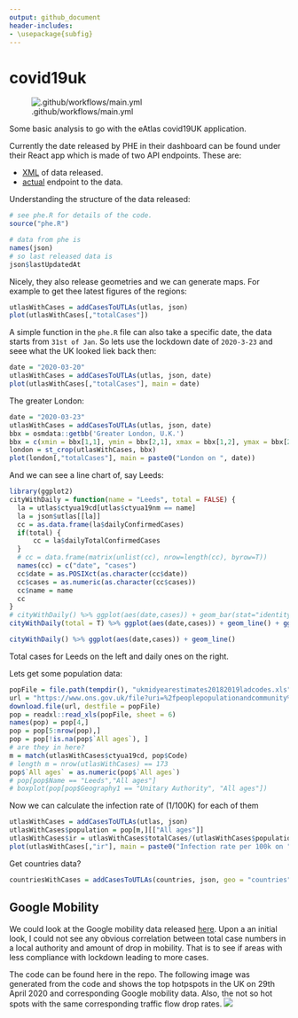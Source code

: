 ```yaml
---
output: github_document
header-includes:
- \usepackage{subfig}
---
```


# covid19uk 
![.github/workflows/main.yml](https://github.com/layik/covid19uk/workflows/.github/workflows/main.yml/badge.svg)

Some basic analysis to go with the eAtlas covid19UK application.

Currently the date released by PHE in their dashboard can be found under their React app which is made of two API endpoints. These are:

* [XML](https://publicdashacc.blob.core.windows.net/publicdata?restype=container&comp=list) of data released.
* [actual](https://c19pub.azureedge.net/) endpoint to the data.

Understanding the structure of the data released:
```r
# see phe.R for details of the code.
source("phe.R")
```
```r
# data from phe is
names(json)
# so last released data is
json$lastUpdatedAt
```


Nicely, they also release geometries and we can generate maps. For example to get thee latest figures of the regions:
```r
utlasWithCases = addCasesToUTLAs(utlas, json)
plot(utlasWithCases[,"totalCases"])
```

A simple function in the `phe.R` file can also take a specific date, the data starts from `31st of Jan`. So lets use the lockdown date of `2020-3-23` and seee what the UK looked liek back then:

```r
date = "2020-03-20"
utlasWithCases = addCasesToUTLAs(utlas, json, date)
plot(utlasWithCases[,"totalCases"], main = date)
```

The greater London:
```r
date = "2020-03-23"
utlasWithCases = addCasesToUTLAs(utlas, json, date)
bbx = osmdata::getbb('Greater London, U.K.') 
bbx = c(xmin = bbx[1,1], ymin = bbx[2,1], xmax = bbx[1,2], ymax = bbx[2,2])
london = st_crop(utlasWithCases, bbx)
plot(london[,"totalCases"], main = paste0("London on ", date))

```

And we can see a line chart of, say Leeds:
```r
library(ggplot2)
cityWithDaily = function(name = "Leeds", total = FALSE) {
  la = utlas$ctyua19cd[utlas$ctyua19nm == name]
  la = json$utlas[[la]]
  cc = as.data.frame(la$dailyConfirmedCases)
  if(total) {
      cc = la$dailyTotalConfirmedCases
  }
  # cc = data.frame(matrix(unlist(cc), nrow=length(cc), byrow=T))
  names(cc) = c("date", "cases")
  cc$date = as.POSIXct(as.character(cc$date))
  cc$cases = as.numeric(as.character(cc$cases))
  cc$name = name
  cc
}
# cityWithDaily() %>% ggplot(aes(date,cases)) + geom_bar(stat="identity")
cityWithDaily(total = T) %>% ggplot(aes(date,cases)) + geom_line() + ggtitle("Leeds total cases")

cityWithDaily() %>% ggplot(aes(date,cases)) + geom_line()

```
Total cases for Leeds on the left and daily ones on the right.

Lets get some population data:
```r
popFile = file.path(tempdir(), "ukmidyearestimates20182019ladcodes.xls")
url = "https://www.ons.gov.uk/file?uri=%2fpeoplepopulationandcommunity%2fpopulationandmigration%2fpopulationestimates%2fdatasets%2fpopulationestimatesforukenglandandwalesscotlandandnorthernireland%2fmid20182019laboundaries/ukmidyearestimates20182019ladcodes.xls"
download.file(url, destfile = popFile)
pop = readxl::read_xls(popFile, sheet = 6)
names(pop) = pop[4,]
pop = pop[5:nrow(pop),]
pop = pop[!is.na(pop$`All ages`), ]
# are they in here?
m = match(utlasWithCases$ctyua19cd, pop$Code)
# length m = nrow(utlasWithCases) == 173
pop$`All ages` = as.numeric(pop$`All ages`)
# pop[pop$Name == "Leeds","All ages"]
# boxplot(pop[pop$Geography1 == "Unitary Authority", "All ages"])
```

Now we can calculate the infection rate of (1/100K) for each of them
```r
utlasWithCases = addCasesToUTLAs(utlas, json)
utlasWithCases$population = pop[m,][["All ages"]]
utlasWithCases$ir = utlasWithCases$totalCases/(utlasWithCases$population/1e5)
plot(utlasWithCases[,"ir"], main = paste0("Infection rate per 100k on ", Sys.Date()))
```

Get countries data?
```r
countriesWithCases = addCasesToUTLAs(countries, json, geo = "countries")
```

## Google Mobility
We could look at the Google mobility data released [here](https://www.google.com/covid19/mobility/). Upon a an initial look, I could not see any obvious correlation between total case numbers in a local authority and amount of drop in mobility. That is to see if areas with less compliance with lockdown leading to more cases.

The code can be found here in the repo. The following image was generated from the code and shows the top hotpspots in the UK on 29th April 2020 and corresponding Google mobility data. Also, the not so hot spots with the same corresponding traffic flow drop rates. 
![](https://pbs.twimg.com/media/EWyBxLYWkAE5MBO?format=jpg&name=medium)


